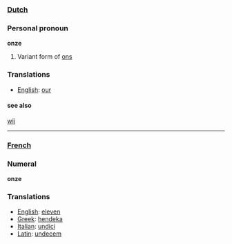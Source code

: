 ===[[Dutch]]===
===Personal pronoun===
'''onze'''

#Variant form of [[ons]]

===Translations===
*[[English]]: [[our]]
====see also====
[[wij]]

----
===[[French]]===
===Numeral===
'''onze'''

===Translations===
*[[English]]: [[eleven]]
*[[Greek]]: [[hendeka]]
*[[Italian]]: [[undici]]
*[[Latin]]: [[undecem]]